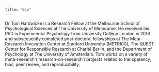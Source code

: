 ```yaml
---
title: "Bio"
---
```


Dr Tom Hardwicke is a Research Fellow at the Melbourne School of Psychological Sciences at The University of Melbourne. He received his PhD in Experimental Psychology from University College London in 2016 and subsequently completed post-doctoral fellowships at The Meta-Research Innovation Center at Stanford University (METRICS), The QUEST Center for Responsible Research at Charité Berlin, and the Department of Psychology at The University of Amsterdam. Tom works on a variety of meta-research (‘research-on-research’) projects related to transparency, bias, peer review, and reproducibility.